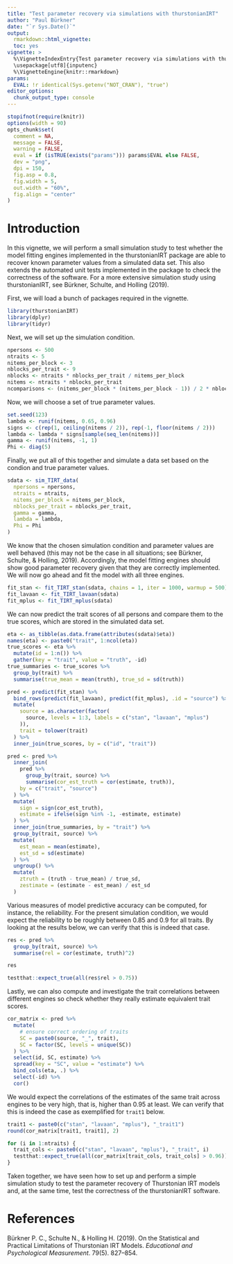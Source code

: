 ---
title: "Test parameter recovery via simulations with thurstonianIRT"
author: "Paul Bürkner"
date: "`r Sys.Date()`"
output:
  rmarkdown::html_vignette:
  toc: yes
vignette: >
  %\VignetteIndexEntry{Test parameter recovery via simulations with thurstonianIRT}
  \usepackage[utf8]{inputenc}
  %\VignetteEngine{knitr::rmarkdown}
params:
  EVAL: !r identical(Sys.getenv("NOT_CRAN"), "true")
editor_options: 
  chunk_output_type: console
---

```{r, SETTINGS-knitr, include=FALSE}
stopifnot(require(knitr))
options(width = 90)
opts_chunk$set(
  comment = NA,
  message = FALSE,
  warning = FALSE,
  eval = if (isTRUE(exists("params"))) params$EVAL else FALSE,
  dev = "png",
  dpi = 150,
  fig.asp = 0.8,
  fig.width = 5,
  out.width = "60%",
  fig.align = "center"
)
```

# Introduction

In this vignette, we will perform a small simulation study to
test whether the model fitting engines implemented in the thurstonianIRT
package are able to recover known parameter values from a simulated data set.
This also extends the automated unit tests implemented in the package
to check the correctness of the software. For a more extensive simulation
study using thurstonianIRT, see Bürkner, Schulte, and Holling (2019).

First, we will load a bunch of packages required in the vignette.
```{r}
library(thurstonianIRT)
library(dplyr)
library(tidyr)
```

Next, we will set up the simulation condition.
```{r}
npersons <- 500
ntraits <- 5
nitems_per_block <- 3
nblocks_per_trait <- 9
nblocks <- ntraits * nblocks_per_trait / nitems_per_block
nitems <- ntraits * nblocks_per_trait
ncomparisons <- (nitems_per_block * (nitems_per_block - 1)) / 2 * nblocks
```

Now, we will choose a set of true parameter values.
```{r}
set.seed(123)
lambda <- runif(nitems, 0.65, 0.96)
signs <- c(rep(1, ceiling(nitems / 2)), rep(-1, floor(nitems / 2)))
lambda <- lambda * signs[sample(seq_len(nitems))]
gamma <- runif(nitems, -1, 1)
Phi <- diag(5)
```

Finally, we put all of this together and simulate a data set based
on the condion and true parameter values.
```{r}
sdata <- sim_TIRT_data(
  npersons = npersons, 
  ntraits = ntraits, 
  nitems_per_block = nitems_per_block,
  nblocks_per_trait = nblocks_per_trait,
  gamma = gamma,
  lambda = lambda,
  Phi = Phi
)
```

We know that the chosen simulation condition and parameter values are well
behaved (this may not be the case in all situations; see Bürkner, Schulte, &
Holling, 2019). Accordingly, the model fitting engines should show good
parameter recovery given that they are correctly implemented. We will now go
ahead and fit the model with all three engines.
```{r, results="hide"}
fit_stan <- fit_TIRT_stan(sdata, chains = 1, iter = 1000, warmup = 500)
fit_lavaan <- fit_TIRT_lavaan(sdata)
fit_mplus <- fit_TIRT_mplus(sdata)
```

We can now predict the trait scores of all persons and compare them
to the true scores, which are stored in the simulated data set.
```{r}
eta <- as_tibble(as.data.frame(attributes(sdata)$eta))
names(eta) <- paste0("trait", 1:ncol(eta))
true_scores <- eta %>%
  mutate(id = 1:n()) %>%
  gather(key = "trait", value = "truth", -id)
true_summaries <- true_scores %>%
  group_by(trait) %>%
  summarise(true_mean = mean(truth), true_sd = sd(truth))

pred <- predict(fit_stan) %>% 
  bind_rows(predict(fit_lavaan), predict(fit_mplus), .id = "source") %>%
  mutate(
    source = as.character(factor(
      source, levels = 1:3, labels = c("stan", "lavaan", "mplus")
    )),
    trait = tolower(trait)
  ) %>%
  inner_join(true_scores, by = c("id", "trait"))

pred <- pred %>%
  inner_join(
    pred %>%
      group_by(trait, source) %>%
      summarise(cor_est_truth = cor(estimate, truth)), 
    by = c("trait", "source")
  ) %>%
  mutate(
    sign = sign(cor_est_truth),
    estimate = ifelse(sign %in% -1, -estimate, estimate)
  ) %>%
  inner_join(true_summaries, by = "trait") %>%
  group_by(trait, source) %>%
  mutate(
    est_mean = mean(estimate),
    est_sd = sd(estimate)
  ) %>%
  ungroup() %>%
  mutate(
    ztruth = (truth - true_mean) / true_sd,
    zestimate = (estimate - est_mean) / est_sd
  )
```

Various measures of model predictive accuracy can be computed, for instance,
the reliability. For the present simulation condition, we would expect
the reliability to be roughly between 0.85 and 0.9 for all traits. 
By looking at the results below, we can verify that this is indeed that case.
```{r}
res <- pred %>%
  group_by(trait, source) %>%
  summarise(rel = cor(estimate, truth)^2)

res
```

```{r, include = FALSE}
testthat::expect_true(all(res$rel > 0.75))
```

Lastly, we can also compute and investigate the trait correlations between
different engines so check whether they really estimate equivalent trait scores.
```{r}
cor_matrix <- pred %>%
  mutate(
    # ensure correct ordering of traits
    SC = paste0(source, "_", trait),
    SC = factor(SC, levels = unique(SC))
  ) %>%
  select(id, SC, estimate) %>%
  spread(key = "SC", value = "estimate") %>%
  bind_cols(eta, .) %>%
  select(-id) %>%
  cor()
```

We would expect the correlations of the estimates of the same trait across
engines to be very high, that is, higher than 0.95 at least.
We can verify that this is indeed the case as exemplified for `trait1` below.
```{r}
trait1 <- paste0(c("stan", "lavaan", "mplus"), "_trait1")
round(cor_matrix[trait1, trait1], 2)
```

```{r, include = FALSE}
for (i in 1:ntraits) {
  trait_cols <- paste0(c("stan", "lavaan", "mplus"), "_trait", i)
  testthat::expect_true(all(cor_matrix[trait_cols, trait_cols] > 0.96))
}
```

Taken together, we have seen how to set up and perform a simple simulation
study to test the parameter recovery of Thurstonian IRT models and, at the
same time, test the correctness of the thurstonianIRT software.

# References

Bürkner P. C., Schulte N., & Holling H. (2019). On the Statistical and Practical
Limitations of Thurstonian IRT Models. *Educational and Psychological
Measurement*. 79(5). 827–854.
